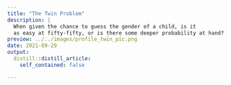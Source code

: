 ```yaml
---
title: "The Twin Problem"
description: |
  When given the chance to guess the gender of a child, is it
  as easy at fifty-fifty, or is there some deeper probability at hand?  In this problem, we explore the probability of guessing the gender of a twin when we are told the gender of one.
preview: ../../images/profile_twin_pic.png
date: 2021-09-29
output:
  distill::distill_article:
    self_contained: false

---
```



